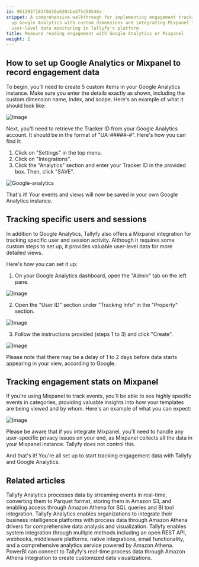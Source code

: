 ```yaml
---
id: 961293f183f0d39a6304be475d58546a
snippet: A comprehensive walkthrough for implementing engagement tracking by setting
  up Google Analytics with custom dimensions and integrating Mixpanel for detailed
  user-level data monitoring in Tallyfy's platform.
title: Measure reading engagement with Google Analytics or Mixpanel
weight: 2
---
```


## How to set up Google Analytics or Mixpanel to record engagement data

To begin, you'll need to create 5 custom items in your Google Analytics instance. Make sure you enter the details exactly as shown, including the custom dimension name, index, and scope. Here's an example of what it should look like:

![Image](https://screenshots.tallyfy.com/file-z6yfQpYc2p.png)

Next, you'll need to retrieve the Tracker ID from your Google Analytics account. It should be in the format of "UA-#####-#". Here's how you can find it:

1. Click on "Settings" in the top menu.
2. Click on "Integrations".
3. Click the "Analytics" section and enter your Tracker ID in the provided box. Then, click "SAVE".

![Google-analytics](https://screenshots.tallyfy.com/tallyfy%2Fpro%2Fdesktop-light-google-analytics-integration.png)

That's it! Your events and views will now be saved in your own Google Analytics instance.

## Tracking specific users and sessions

In addition to Google Analytics, Tallyfy also offers a Mixpanel integration for tracking specific user and session activity. Although it requires some custom steps to set up, it provides valuable user-level data for more detailed views.

Here's how you can set it up:

1. On your Google Analytics dashboard, open the "Admin" tab on the left pane.

![Image](https://screenshots.tallyfy.com/file-22ItrMHbDh.png)

2. Open the "User ID" section under "Tracking Info" in the "Property" section.

![Image](https://screenshots.tallyfy.com/file-rKqFJRFFom.png)

3. Follow the instructions provided (steps 1 to 3) and click "Create".

![Image](https://screenshots.tallyfy.com/file-jnmcCbtx8O.png)

Please note that there may be a delay of 1 to 2 days before data starts appearing in your view, according to Google.

## Tracking engagement stats on Mixpanel

If you're using Mixpanel to track events, you'll be able to see highly specific events in categories, providing valuable insights into how your templates are being viewed and by whom. Here's an example of what you can expect:

![Image](https://screenshots.tallyfy.com/file-lfm4qkBjDC.png)

Please be aware that if you integrate Mixpanel, you'll need to handle any user-specific privacy issues on your end, as Mixpanel collects all the data in your Mixpanel instance. Tallyfy does not control this.

And that's it! You're all set up to start tracking engagement data with Tallyfy and Google Analytics.


## Related articles
<CardGrid>
<LinkTitleCard header="<b>Analytics > How Tallyfy Analytics works</b>" href="/products/pro/integrations/analytics/how-does-tallyfy-analytics-process-my-data/" > Tallyfy Analytics processes data by streaming events in real-time, converting them to Parquet format, storing them in Amazon S3, and enabling access through Amazon Athena for SQL queries and BI tool integration. </LinkTitleCard>
<LinkTitleCard header="<b>Integrations > Tallyfy Analytics</b>" href="/products/pro/integrations/analytics/" > Tallyfy Analytics enables organizations to integrate their business intelligence platforms with process data through Amazon Athena drivers for comprehensive data analysis and visualization. </LinkTitleCard>
<LinkTitleCard header="<b>Pro > Integrations</b>" href="/products/pro/integrations/" > Tallyfy enables system integration through multiple methods including an open REST API, webhooks, middleware platforms, native integrations, email functionality, and a comprehensive analytics service powered by Amazon Athena. </LinkTitleCard>
<LinkTitleCard header="<b>Analytics > PowerBI</b>" href="/products/pro/integrations/analytics/powerbi/" > PowerBI can connect to Tallyfy's real-time process data through Amazon Athena integration to create customized data visualizations. </LinkTitleCard>
</CardGrid>